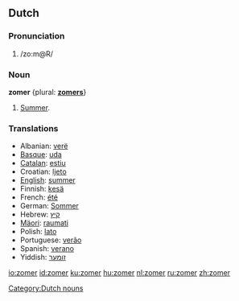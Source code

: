 ==Dutch==
===Pronunciation===
#/zo:m@R/

===Noun===
'''zomer''' {plural: '''[[zomers]]'''}
#[[summer|Summer]].

===Translations===
*Albanian: [[verë]]
*[[Basque]]: [[uda]]
*[[Catalan]]: [[estiu]]
*Croatian: [[ljeto]]
*[[English]]: [[summer]]
*Finnish: [[kesä]]
*French: [[été]]
*German: [[Sommer]]
*Hebrew: [[קיץ]]
*[[Mäori]]: [[raumati]]
*Polish: [[lato]]
*Portuguese: [[verão]]
*Spanish: [[verano]]
*Yiddish: [[זומער]]

[[Category:Dutch nouns]]

[[io:zomer]]
[[id:zomer]]
[[ku:zomer]]
[[hu:zomer]]
[[nl:zomer]]
[[ru:zomer]]
[[zh:zomer]]